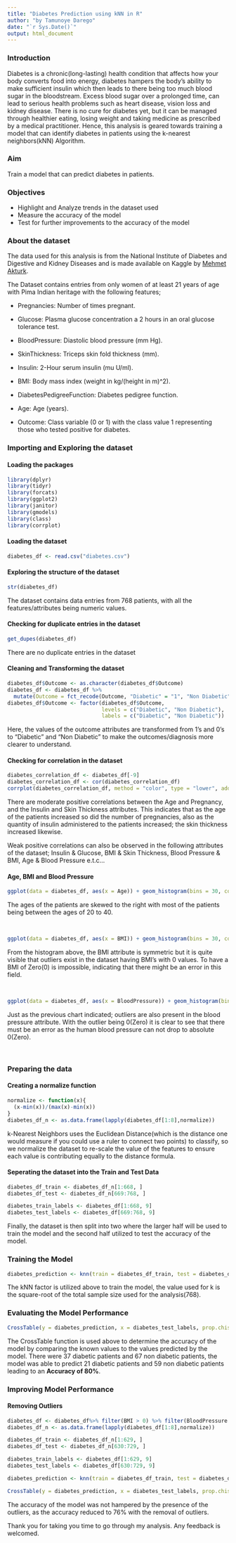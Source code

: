 ---
title: "Diabetes Prediction using kNN in R"
author: "by Tamunoye Darego"
date: "`r Sys.Date()`"
output: html_document
---

### Introduction
Diabetes is a chronic(long-lasting) health condition that affects how your body converts food into energy, diabetes hampers the body's ability to make sufficient insulin which then leads to there being too much blood sugar in the bloodstream. Excess blood sugar over a prolonged time, can lead to serious health problems such as heart disease, vision loss and kidney disease. There is no cure for diabetes yet, but it can be managed through healthier eating, losing weight and taking medicine as prescribed by a medical practitioner. Hence, this analysis is geared towards training a model that can identify diabetes in patients using the k-nearest neighbors(kNN) Algorithm.

### Aim
Train a model that can predict diabetes in patients.

### Objectives
* Highlight and Analyze trends in the dataset used
* Measure the accuracy of the model
* Test for further improvements to the accuracy of the model

### About the dataset
The data used for this analysis is from the National Institute of Diabetes and Digestive and Kidney Diseases and is made available on Kaggle by [Mehmet Akturk](https://www.kaggle.com/mathchi).

The Dataset contains entries from only women of at least 21 years of age with Pima Indian heritage with the following features;

* Pregnancies: Number of times pregnant.

* Glucose: Plasma glucose concentration a 2 hours in an oral glucose tolerance test.

* BloodPressure: Diastolic blood pressure (mm Hg).

* SkinThickness: Triceps skin fold thickness (mm).

* Insulin: 2-Hour serum insulin (mu U/ml).

* BMI: Body mass index (weight in kg/(height in m)^2).

* DiabetesPedigreeFunction: Diabetes pedigree function.

* Age: Age (years).

* Outcome: Class variable (0 or 1) with the class value 1 representing those who tested positive for diabetes.

### Importing and Exploring the dataset
#### Loading the packages
```{r, message=FALSE, warning=FALSE}
library(dplyr)
library(tidyr)
library(forcats)
library(ggplot2)
library(janitor)
library(gmodels)
library(class)
library(corrplot)
```


#### Loading the dataset
```{r}
diabetes_df <- read.csv("diabetes.csv")
```

#### Exploring the structure of the dataset
```{r}
str(diabetes_df)
```
The dataset contains data entries from 768 patients, with all the features/attributes being numeric values.

#### Checking for duplicate entries in the dataset
```{r}
get_dupes(diabetes_df)
```
There are no duplicate entries in the dataset

#### Cleaning and Transforming the dataset
```{r}
diabetes_df$Outcome <- as.character(diabetes_df$Outcome)
diabetes_df <- diabetes_df %>%
  mutate(Outcome = fct_recode(Outcome, "Diabetic" = "1", "Non Diabetic" = "0"))
diabetes_df$Outcome <- factor(diabetes_df$Outcome,
                              levels = c("Diabetic", "Non Diabetic"),
                              labels = c("Diabetic", "Non Diabetic"))
```
Here, the values of the outcome attributes are transformed from 1's and 0's to "Diabetic" and "Non Diabetic" to make the outcomes/diagnosis more clearer to understand.

#### Checking for correlation in the dataset
```{r}
diabetes_correlation_df <- diabetes_df[-9]
diabetes_correlation_df <- cor(diabetes_correlation_df)
corrplot(diabetes_correlation_df, method = "color", type = "lower", addCoef.col = "black", col = COL2("RdYlBu"), number.cex = 0.8, tl.cex = 0.8)
```

There are moderate positive correlations between the Age and Pregnancy, and the Insulin and Skin Thickness attributes. This indicates that as the age of the patients increased so did the number of pregnancies, also as the quantity of insulin administered to the patients increased; the skin thickness increased likewise.

Weak positive correlations can also be observed in the following attributes of the dataset; Insulin & Glucose, BMI & Skin Thickness, Blood Pressure & BMI, Age & Blood Pressure e.t.c...

#### Age, BMI and Blood Pressure
```{r}
ggplot(data = diabetes_df, aes(x = Age)) + geom_histogram(bins = 30, color = "blue", fill = "lightblue") + facet_wrap(~Outcome) + theme_dark() + ylab("Number of Patients") + labs(title = "Age(s) of Patients")
```

The ages of the patients are skewed to the right with most of the patients being between the ages of 20 to 40.

<br>

```{r}
ggplot(data = diabetes_df, aes(x = BMI)) + geom_histogram(bins = 30, color = "blue", fill = "lightblue") + facet_wrap(~Outcome) + theme_dark() + ylab("Number of Patients") + labs(title = "BMI of Patients")
```

From the histogram above, the BMI attribute is symmetric but it is quite visible that outliers exist in the dataset having BMI's with 0 values. To have a BMI of Zero(0) is impossible, indicating that there might be an error in this field.

<br>

```{r}
ggplot(data = diabetes_df, aes(x = BloodPressure)) + geom_histogram(bins = 30, color = "blue", fill = "lightblue") + facet_wrap(~Outcome) + theme_dark() + ylab("Number of Patients") + labs(title = "Patient Blood Pressure")
```

Just as the previous chart indicated; outliers are also present in the blood pressure attribute. With the outlier being 0(Zero) it is clear to see that there must be an error as the human blood pressure can not drop to absolute 0(Zero).

<br>

### Preparing the data
#### Creating a normalize function
```{r}
normalize <- function(x){
  (x-min(x))/(max(x)-min(x))
}
diabetes_df_n <- as.data.frame(lapply(diabetes_df[1:8],normalize))
```
k-Nearest Neighbors uses the Euclidean Distance(which is the distance one
would measure if you could use a ruler to connect two points) to classify, so we normalize the dataset to re-scale the value of the features to ensure each value is contributing equally to the distance formula.

#### Seperating the dataset into the Train and Test Data
```{r}
diabetes_df_train <- diabetes_df_n[1:668, ]
diabetes_df_test <- diabetes_df_n[669:768, ]

diabetes_train_labels <- diabetes_df[1:668, 9]
diabetes_test_labels <- diabetes_df[669:768, 9]
```
Finally, the dataset is then split into two where the larger half will be used to train the model and the second half utilized to test the accuracy of the model.

### Training the Model
```{r}
diabetes_prediction <- knn(train = diabetes_df_train, test = diabetes_df_test, cl = diabetes_train_labels, k = 27)
```
The kNN factor is utilized above to train the model, the value used for k is the square-root of the total sample size used for the analysis(768).

### Evaluating the Model Performance
```{r}
CrossTable(y = diabetes_prediction, x = diabetes_test_labels, prop.chisq = FALSE)
```
The CrossTable function is used above to determine the accuracy of the model by comparing the known values to the values predicted by the model. There were 37 diabetic patients and 67 non diabetic patients, the model was able to predict 21 diabetic patients and 59 non diabetic patients leading to an **Accuracy of 80%**.

### Improving Model Performance
#### Removing Outliers
```{r}
diabetes_df <- diabetes_df%>% filter(BMI > 0) %>% filter(BloodPressure > 0)
diabetes_df_n <- as.data.frame(lapply(diabetes_df[1:8],normalize))

diabetes_df_train <- diabetes_df_n[1:629, ]
diabetes_df_test <- diabetes_df_n[630:729, ]

diabetes_train_labels <- diabetes_df[1:629, 9]
diabetes_test_labels <- diabetes_df[630:729, 9]

diabetes_prediction <- knn(train = diabetes_df_train, test = diabetes_df_test, cl = diabetes_train_labels, k = 27)

CrossTable(y = diabetes_prediction, x = diabetes_test_labels, prop.chisq = FALSE)
```
The accuracy of the model was not hampered by the presence of the outliers, as the accuracy reduced to 76% with the removal of outliers.


Thank you for taking you time to go through my analysis. Any feedback is welcomed.